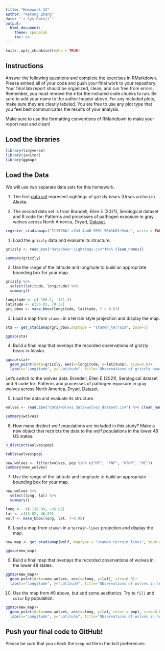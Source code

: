 ```yaml
---
title: "Homework 12"
author: "Ketong Zhang"
date: "`r Sys.Date()`"
output:
  html_document:
    theme: spacelab
    toc: no
---
```


```r
knitr::opts_chunk$set(echo = TRUE)
```

## Instructions
Answer the following questions and complete the exercises in RMarkdown. Please embed all of your code and push your final work to your repository. Your final lab report should be organized, clean, and run free from errors. Remember, you must remove the `#` for the included code chunks to run. Be sure to add your name to the author header above. For any included plots, make sure they are clearly labeled. You are free to use any plot type that you feel best communicates the results of your analysis.  

Make sure to use the formatting conventions of RMarkdown to make your report neat and clean!  

## Load the libraries  
```r
library(tidyverse)
library(janitor)
library(ggmap)
``` 

## Load the Data
We will use two separate data sets for this homework.  

1. The first [data set](https://rcweb.dartmouth.edu/~f002d69/workshops/index_rspatial.html) represent sightings of grizzly bears (Ursos arctos) in Alaska.  

2. The second data set is from Brandell, Ellen E (2021), Serological dataset and R code for: Patterns and processes of pathogen exposure in gray wolves across North America, Dryad, [Dataset](https://doi.org/10.5061/dryad.5hqbzkh51).  

```r
register_stadiamaps("311578bf-a7b3-4a46-955f-50b1b0fe5edc", write = FALSE)
```


1. Load the `grizzly` data and evaluate its structure.
```r
grizzly <- read_csv("data/bear-sightings.csv")%>% clean_names()
```
```r
summary(grizzly)
```


2. Use the range of the latitude and longitude to build an appropriate bounding box for your map. 
```r
grizzly %>% 
  select(latitude, longitude) %>% 
  summary()
```
```r
longitude <- c(-166.2, -131.3)
latitude <- c(55.02, 70.37)
gri_bbox <- make_bbox(longitude, latitude, f = 0.03)
```


3. Load a map from `stamen` in a terrain style projection and display the map. 

```r
sta <- get_stadiamap(gri_bbox,maptype = "stamen_terrain", zoom=7)
```
```r
ggmap(sta)
```


4. Build a final map that overlays the recorded observations of grizzly bears in Alaska.  
```r
ggmap(sta)+
  geom_point(data=grizzly, aes(x=longitude, y=latitude), size=0.8)+
  labs(x="Longitude", y="Latitude", title="Observations of grizzly bears in Alaska")
```


Let's switch to the wolves data. Brandell, Ellen E (2021), Serological dataset and R code for: Patterns and processes of pathogen exposure in gray wolves across North America, Dryad, [Dataset](https://doi.org/10.5061/dryad.5hqbzkh51).  

5. Load the data and evaluate its structure.  
```r
wolves <- read.csv("data/wolves_data/wolves_dataset.csv") %>% clean_names()
```

```r
summary(wolves)
```


6. How many distinct wolf populations are included in this study? Make a new object that restricts the data to the wolf populations in the lower 48 US states.  
```r
n_distinct(wolves$pop)
```

```r
table(wolves$pop)
```
```r
new_wolves <- filter(wolves, pop %in% c("MT", "YNP", "GTNP", "MI"))
summary(new_wolves)
```


7. Use the range of the latitude and longitude to build an appropriate bounding box for your map. 
```r
new_wolves %>% 
  select(long, lat) %>% 
  summary()
```
```r
long <-  c(-110.99, -86.82)
lat <- c(43.82, 46.83)
wolf <- make_bbox(long, lat, f=0.05)
```


8.  Load a map from `stamen` in a `terrain-lines` projection and display the map.  
```r
new_map <- get_stadiamap(wolf, maptype = "stamen_terrain_lines", zoom = 5)
```

```r
ggmap(new_map)
```

9. Build a final map that overlays the recorded observations of wolves in the lower 48 states.  
```r
ggmap(new_map)+
  geom_point(data=new_wolves, aes(x=long, y=lat), size=0.8)+
  labs(x="Longitude", y="Latitude", title="Observations of wolves in lower 48 states")
```


10. Use the map from #9 above, but add some aesthetics. Try to `fill` and `color` by population.  
```r
ggmap(new_map)+
  geom_point(data=new_wolves, aes(x=long, y=lat, color = pop), size=0.8)+
  labs(x="Longitude", y="Latitude", title="Observations of wolves in lower 48 states")
```

## Push your final code to GitHub!
Please be sure that you check the `keep md` file in the knit preferences. 